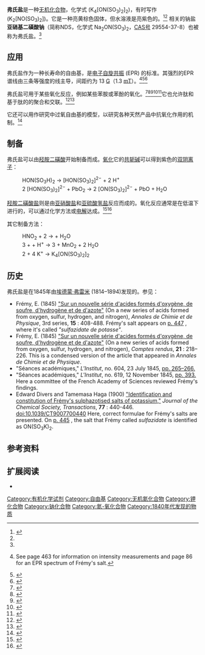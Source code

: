 {{chembox
| ImageFile = Potassium-nitrosodisulfonate-2D.png
| ImageSize = 
| ImageFile1 = Potassium-nitrosodisulfonate-unit-cell-3D-balls.png
| IUPACName = Potassium nitrosodisulfonate
| OtherNames = 亚硝基二磺酸钾
| Section1 = {{Chembox Identifiers
| CASNo = 14293-70-0
| CASNo_Ref = {{cascite|changed|??}}
|  PubChem  =  3032624
|  SMILES  = N([O])(S(=O)(=O)[O-])S(=O)(=O)[O-].[K+].[K+]
 |   ChemSpiderID  =  2297553
|   StdInChI  =  1S/2K.H2NO7S2/c;;2-1(9(3,4)5)10(6,7)8/h;;(H,3,4,5)(H,6,7,8)/q2*+1;/p-2
|   StdInChIKey  =  IHSLHAZEJBXKMN-UHFFFAOYSA-L
}}
| Section2 = {{Chembox Properties
| Formula = K<sub>2</sub>NO(SO<sub>3</sub>)<sub>2</sub>
| MolarMass = 268.33 (钾盐)
| Appearance = 
| Density = 
| MeltingPt = 
| BoilingPt = 
| Solubility = }}
| Section3 = {{Chembox Hazards
| MainHazards = 有害 ('''Xn''')
| RPhrases = {{R14}} {{R20/21/22}}
| SPhrases = {{S36}}
| HPhrases = {{H-phrases|260|302|312|332}}
| PPhrases = {{P-phrases|223|231+232|280|301+312|302+352+312|304+340+312}}
| FlashPt = 
| Autoignition = }}
}}
'''弗氏盐'''是一种[[无机化合物|无机化合物]]，化学式 (K<sub>4</sub>[ON(SO<sub>3</sub>)<sub>2</sub>]<sub>2</sub>)，有时写作 (K<sub>2</sub>[NO(SO<sub>3</sub>)<sub>2</sub>])。它是一种亮黄棕色固体，但水溶液是亮紫色的。<ref>{{Greenwood&Earnshaw2nd}}</ref><ref name="chemistris.tripod.com"/> 相关的钠盐'''亚硝基二磺酸钠'''（简称NDS，化学式 Na<sub>2</sub>ON(SO<sub>3</sub>)<sub>2</sub>，[[CAS号|CAS号]] 29554-37-8）也被称为弗氏盐。<ref name=OS/>

== 应用==
弗氏盐作为一种长寿命的自由基，是[[电子自旋共振|电子自旋共振]] (EPR) 的标准。其强烈的EPR谱线由三条等强度的线主导，间距约为 13 [[高斯_(单位)|G]]（1.3 [[特斯拉|mT]]）。<ref>{{cite book | vauthors = Wertz JE, Bolton JR | title = Electron Spin Resonance: Elementary Theory and Practical Applications | year = 1972 | publisher = McGraw-Hill | location = New York | isbn = 978-0-07-069454-5 }} See page 463 for information on intensity measurements and page 86 for an EPR spectrum of Frémy's salt.</ref><ref name="ReferenceA">{{cite journal | vauthors = Colacicchi S, Carnicelli V, Gualtieri G, Di Giulio A | title =  EPR study of Frémy's salt nitroxide reduction by ascorbic acid; influence of bulk pH values | journal =  Res. Chem. Intermed. | volume =  26 | issue =  9 | pages =  885–896 | year =  2000 | doi = 10.1163/156856700X00372| s2cid = 98775951 }}</ref><ref name="Zielonka, Jacek 2005 853–863">{{cite journal | vauthors = Zielonka J, Zhao H, Xu Y, Kalyanaraman B | title = Mechanistic similarities between oxidation of hydroethidine by Frémy's salt and superoxide: stopped-flow optical and EPR studies | journal = Free Radical Biology & Medicine | volume = 39 | issue = 7 | pages = 853–863 | date = October 2005 | doi = 10.1016/j.freeradbiomed.2005.05.001 | pmid = 16140206 }}</ref>

弗氏盐可用于某些氧化反应，例如某些苯胺或苯酚的氧化。<ref>{{cite journal | vauthors = Zimmer H, Lankin DC, Horgan SW | title = Oxidations with potassium nitrosodisulfonate (Frémy's radical). Teuber reaction. | journal = Chemical Reviews | year = 1971 | volume = 71 | issue = 2 | pages = 229–246 | doi = 10.1021/cr60270a005 }}</ref><ref>{{cite journal | vauthors = Islam I, Skibo EB, Dorr RT, Alberts DS | title = Structure-activity studies of antitumor agents based on pyrrolo[1,2-''a'']benzimidazoles: new reductive alkylating DNA cleaving agents | journal = Journal of Medicinal Chemistry | volume = 34 | issue = 10 | pages = 2954–2961 | date = October 1991 | pmid = 1920349 | doi = 10.1021/jm00114a003 }}</ref><ref name=Teuber1>{{cite journal | vauthors = Teuber HJ, Benz S | journal = [[Chemische_Berichte|Chem. Ber.]] | url = http://www3.interscience.wiley.com/cgi-bin/fulltext/112293483/PDFSTART | volume = 100 | pages = 2918–2929 | title = Reaktionen mit Nitrosodisulfonat, XXXVI. Chinolin-chinone-(5.6) aus 5-Hydroxy-chinolinen | issue = 9 | year = 1967 | doi = 10.1002/cber.19671000916 | language = de }}{{Dead link}}</ref><ref name=Teuber2>{{cite journal| vauthors = Teuber HJ | title = Use of dipotassium nitrosodisulfonate (Frémy's salt): 4,5-dimethyl-''o''-benzoquinone | doi= 10.15227/orgsyn.052.0088| volume= 52 | page= 88 | year = 1972|journal=Org. Synth.}}</ref><ref>{{cite journal | vauthors = Xue W, Warshawsky D, Rance M, Jayasimhulu K | title =  A metabolic activation mechanism of 7''H''-dibenzo[''c'',''g'']carbozole via ''o''-quinone. Part 1: synthesis of 7''H''-dibenzo[''c'',''g'']carbozole-3,4-dione and reactions with nucleophiles | journal =  Polycyclic Aromatic Compounds | volume =  22 | issue = 3–4 | pages =  295–300 | year =  2002| doi = 10.1080/10406630290026957 | s2cid = 95507636 }}</ref>它也允许肽和基于肽的{{le|水凝胶|Hydrogel}}的聚合和交联。<ref>{{cite journal | vauthors = Wilchek M, Miron T | title = Mussel-inspired new approach for polymerization and cross-linking of peptides and proteins containing tyrosines by Frémy's salt oxidation | journal = Bioconjugate Chemistry | volume = 26 | issue = 3 | pages = 502–510 | date = March 2015 | pmid = 25692389 | doi = 10.1021/bc5006152 }}</ref><ref>{{cite journal | vauthors = Fichman G, Schneider JP | title = Utilizing Frémy's Salt to Increase the Mechanical Rigidity of Supramolecular Peptide-Based Gel Networks | language = en | journal = Frontiers in Bioengineering and Biotechnology | volume = 8 | pages = 594258 | date = 2021 | pmid = 33469530 | pmc = 7813677 | doi = 10.3389/fbioe.2020.594258 | doi-access = free }}</ref>

它还可以用作研究中过氧自由基的模型，以研究各种天然产品中抗氧化作用的机制。<ref>{{cite journal | vauthors = Liu ZL, Han ZX, Chen P, Liu YC | title = Stopped-flow ESR study on the reactivity of vitamin E, vitamin C and its lipophilic derivatives towards Frémy's salt in micellar systems | url = https://archive.org/details/sim_chemistry-and-physics-of-lipids_1990-11_56_1/page/73 | journal = Chemistry and Physics of Lipids | volume = 56 | issue = 1 | pages = 73–80 | date = November 1990 | pmid = 1965427 | doi = 10.1016/0009-3084(90)90090-E }}</ref>

== 制备==
弗氏盐可以由[[羟胺二磺酸|羟胺二磺酸]]开始制备而成。[[氧化|氧化]]它的[[共轭碱|共轭碱]]可以得到紫色的[[双阴离子|双阴离子]]：

:HON(SO<sub>3</sub>H)<sub>2</sub>  →   [HON(SO<sub>3</sub>)<sub>2</sub>]<sup>2−</sup>  +  2 H<sup>+</sup>
:2 [HON(SO<sub>3</sub>)<sub>2</sub>]<sup>2−</sup>  +  PbO<sub>2</sub>   →     2 [ON(SO<sub>3</sub>)<sub>2</sub>]<sup>2−</sup>  +  PbO  +  H<sub>2</sub>O

[[羟胺二磺酸盐|羟胺二磺酸盐]]则是由[[亚硝酸盐|亚硝酸盐]]和[[亚硫酸氢盐|亚硫酸氢盐]]反应而成的。氧化反应通常是在低温下进行的，可以通过化学方法或[[电解|电解]]达成。<ref name=OS>{{cite journal | vauthors = Wehrli PA, Pigott F | title = Oxidation with the nitrosodisulfonate radical. I. Preparation and use of sodium nitrosodisulfonate: trimethyl-''p''-benzoquinone | journal = Organic Syntheses | doi = 10.15227/orgsyn.052.0083 | page = 83 | volume = 52 | year = 1972 }}</ref><ref name="chemistris.tripod.com">{{cite web | title = Synthesis and Characterization of Potassium Nitrosodisulfonate, Frémy's Salt | url = http://chemistris.tripod.com/science/synthesis_of_fremys_salt.pdf | work = tripod.com | access-date = 2021-12-03 | archive-date = 2010-09-23 | archive-url = https://web.archive.org/web/20100923031529/http://chemistris.tripod.com/science/synthesis_of_fremys_salt.pdf }}</ref>

其它制备方法：

: HNO<sub>2</sub> + 2 {{chem|HSO|3|-}} → {{chem|HON(SO|3|)|2|2-}} + H<sub>2</sub>O
: 3 {{chem|HON(SO|3|)|2|2-}} + {{chem|MnO|4|-}} + H<sup>+</sup>  →  3 {{chem|ON(SO|3|)|2|2-}} + MnO<sub>2</sub> + 2 H<sub>2</sub>O
: 2 {{chem|ON(SO|3|)|2|2-}} + 4 K<sup>+</sup> → K<sub>4</sub>[ON(SO<sub>3</sub>)<sub>2</sub>]<sub>2</sub>

==历史==
弗氏盐是在1845年由[[埃德蒙·弗雷米|埃德蒙·弗雷米]] (1814–1894)发现的。<ref>参见：
*  Frémy, E. (1845) [http://babel.hathitrust.org/cgi/pt?id=uva.x002489033;view=1up;seq=412 "Sur un nouvelle série d'acides formés d'oxygène, de soufre, d'hydrogène et de d'azote"] {{Wayback|url=http://babel.hathitrust.org/cgi/pt?id=uva.x002489033;view=1up;seq=412 |date=20211203081329 }} (On a new series of acids formed from oxygen, sulfur, hydrogen, and nitrogen), ''Annales de Chimie et de Physique'', 3rd series, '''15''' : 408-488.  Frémy's salt appears on [http://babel.hathitrust.org/cgi/pt?id=uva.x002489033;view=1up;seq=451 p. 447] {{Wayback|url=http://babel.hathitrust.org/cgi/pt?id=uva.x002489033;view=1up;seq=451 |date=20211203081421 }}, where it's called ''"sulfazidate de potasse"''.
* Frémy, E. (1845) [https://books.google.com/books?id=k3RPAAAAYAAJ&pg=PA218#v=onepage&q&f=false "Sur un nouvelle série d'acides formés d'oxygène, de soufre, d'hydrogène et de d'azote"] {{Wayback|url=https://books.google.com/books?id=k3RPAAAAYAAJ&pg=PA218#v=onepage&q&f=false |date=20220417152959 }} (On a new series of acids formed from oxygen, sulfur, hydrogen, and nitrogen), ''Comptes rendus'', '''21''' : 218–226.  This is a condensed version of the article that appeared in ''Annales de Chimie et de Physique''.
* "Séances académiques," ''L'Institut'', no. 604, 23 July 1845, [https://books.google.com/books?id=wY88AAAAcAAJ&pg=PA265#v=onepage&q&f=false pp. 265–266.] {{Wayback|url=https://books.google.com/books?id=wY88AAAAcAAJ&pg=PA265#v=onepage&q&f=false |date=20220425090812 }} 
* "Séances académiques," ''L'Institut'', no. 619, 12 November 1845, [https://books.google.com/books?id=wY88AAAAcAAJ&pg=PA393#v=onepage&q&f=false pp. 393.] {{Wayback|url=https://books.google.com/books?id=wY88AAAAcAAJ&pg=PA393#v=onepage&q&f=false |date=20220425090818 }}  Here a committee of the French Academy of Sciences reviewed Frémy's findings.
*  Edward Divers and Tamemasa Haga (1900) [http://www.mocavo.co.uk/Journal-of-the-Chemical-Society-Great-Britain-1900-Volume-74/362288/463#458 "Identification and constitution of Frémy's sulphazotised salts of potassium,"] {{Wayback|url=http://www.mocavo.co.uk/Journal-of-the-Chemical-Society-Great-Britain-1900-Volume-74/362288/463#458 |date=20160206085724 }} ''Journal of the Chemical Society, Transactions'', '''77''' :  440-446. [https://dx.doi.org/10.1039/CT9007700440 doi:10.1039/CT9007700440] Here, correct formulae for Frémy's salts are presented.  On [http://www.mocavo.co.uk/Journal-of-the-Chemical-Society-Great-Britain-1900-Volume-74/362288/463#463 p. 445] {{Wayback|url=http://www.mocavo.co.uk/Journal-of-the-Chemical-Society-Great-Britain-1900-Volume-74/362288/463#463 |date=20160206085724 }}, the salt that Frémy called ''sulfazidate'' is identified as ON(SO<sub>3</sub>K)<sub>2</sub>.</ref>

==参考资料==
{{reflist}}

==扩展阅读==
* {{cite journal | journal = [[Journal_of_Chemical_Education|J. Chem. Educ.]] | vauthors = Morey J | title = Undergraduate Experiments with a Long-Lived Radical (Frémy's salt): Synthesis of 1,4-Benzoquinones by Degradative Oxidation of p-Hydroxybenzyl Alcohols | year = 1988 | volume = 65 | issue = 7 | pages = 627–629 | doi = 10.1021/ed065p627| bibcode = 1988JChEd..65..627M }}

[[Category:有机化学试剂|Category:有机化学试剂]]
[[Category:自由基|Category:自由基]]
[[Category:无机氮化合物|Category:无机氮化合物]]
[[Category:钾化合物|Category:钾化合物]]
[[Category:钠化合物|Category:钠化合物]]
[[Category:氮-氧化合物|Category:氮-氧化合物]]
[[Category:1840年代发现的物质|Category:1840年代发现的物质]]